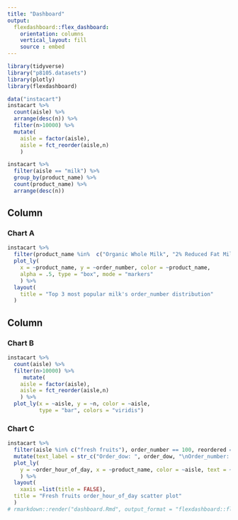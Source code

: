 ```yaml
---
title: "Dashboard"
output: 
  flexdashboard::flex_dashboard:
    orientation: columns
    vertical_layout: fill
    source : embed
---
```


```r
library(tidyverse)
library("p8105.datasets")
library(plotly)
library(flexdashboard)
```

```r
data("instacart") 
instacart %>% 
  count(aisle) %>% 
  arrange(desc(n)) %>% 
  filter(n>10000) %>% 
  mutate(
    aisle = factor(aisle),
    aisle = fct_reorder(aisle,n)
    )

instacart %>%
  filter(aisle == "milk") %>% 
  group_by(product_name) %>% 
  count(product_name) %>% 
  arrange(desc(n)) 
```

Column {data-width=650}
-----------------------------------------------------------------------

### Chart A

```r
instacart %>%
  filter(product_name %in%  c("Organic Whole Milk", "2% Reduced Fat Milk", "Organic Reduced Fat 2% Milk")) %>% 
  plot_ly(
    x = ~product_name, y = ~order_number, color = ~product_name,
    alpha = .5, type = "box", mode = "markers"
    ) %>% 
  layout(
    title = "Top 3 most popular milk's order_number distribution"
  )

```

Column {data-width=650}
-----------------------------------------------------------------------

### Chart B

```r

instacart %>% 
  count(aisle) %>% 
  filter(n>10000) %>% 
     mutate(
    aisle = factor(aisle),
    aisle = fct_reorder(aisle,n)
    ) %>% 
  plot_ly(x = ~aisle, y = ~n, color = ~aisle,
          type = "bar", colors = "viridis")
```

### Chart C

```r


instacart %>% 
  filter(aisle %in% c("fresh fruits"), order_number == 100, reordered ==1, order_dow ==1) %>%
  mutate(text_label = str_c("Order_dow: ", order_dow, "\nOrder_number: ", order_number, "\norder_hour_of_day: ", order_hour_of_day)) %>% 
  plot_ly(
    y = ~order_hour_of_day, x = ~product_name, color = ~aisle, text = ~text_label, alpha = .5, type = "scatter"
    ) %>% 
  layout(
    xaxis =list(title = FALSE),
  title = "Fresh fruits order_hour_of_day scatter plot"
  )
# rmarkdown::render("dashboard.Rmd", output_format = "flexdashboard::flex_dashboard")
```


